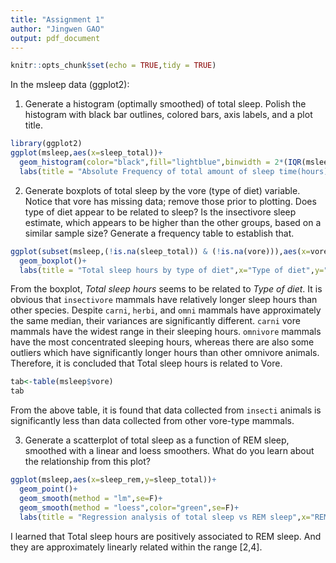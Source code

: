 ---
title: "Assignment 1"
author: "Jingwen GAO"
output: pdf_document
---

```{r setup, include=FALSE}
knitr::opts_chunk$set(echo = TRUE,tidy = TRUE)
```

In the msleep data (ggplot2):

1. Generate a histogram (optimally smoothed) of total sleep. Polish the histogram with black bar outlines, colored bars, axis labels, and a plot title.

```{r}
library(ggplot2)
ggplot(msleep,aes(x=sleep_total))+
  geom_histogram(color="black",fill="lightblue",binwidth = 2*(IQR(msleep$sleep_total)/83^(1/3)))+
  labs(title = "Absolute Frequency of total amount of sleep time(hours)",x="Total sleep hours",y="Count")
```
2. Generate boxplots of total sleep by the vore (type of diet) variable. Notice that vore has missing data; remove those prior to plotting. Does type of diet appear to be related to sleep? Is the insectivore sleep estimate, which appears to be higher than the other groups, based on a similar sample size? Generate a frequency table to establish that.

```{r}
ggplot(subset(msleep,(!is.na(sleep_total)) & (!is.na(vore))),aes(x=vore,y=sleep_total))+
  geom_boxplot()+
  labs(title = "Total sleep hours by type of diet",x="Type of diet",y="Total sleep hours")
```
From the boxplot, *Total sleep hours* seems to be related to *Type of diet*. It is obvious that `insectivore` mammals have relatively longer sleep hours than other species. Despite `carni`, `herbi`, and `omni` mammals have approximately the same median, their variances are significantly different. `carni` vore mammals have the widest range in their sleeping hours. `omnivore` mammals have the most concentrated sleeping hours, whereas there are also some outliers which have significantly longer hours than other omnivore animals. Therefore, it is concluded that Total sleep hours is related to Vore. 

```{r}
tab<-table(msleep$vore)
tab
```
From the above table, it is found that data collected from `insecti` animals is significantly less than data collected from other vore-type mammals.

3. Generate a scatterplot of total sleep as a function of REM sleep, smoothed with a linear and loess smoothers. What do you learn about the relationship from this plot?
```{r}
ggplot(msleep,aes(x=sleep_rem,y=sleep_total))+
  geom_point()+
  geom_smooth(method = "lm",se=F)+
  geom_smooth(method = "loess",color="green",se=F)+
  labs(title = "Regression analysis of total sleep vs REM sleep",x="REM sleep",y="Total sleep")
```

I learned that Total sleep hours are positively associated to REM sleep. And they are approximately linearly related within the range [2,4].